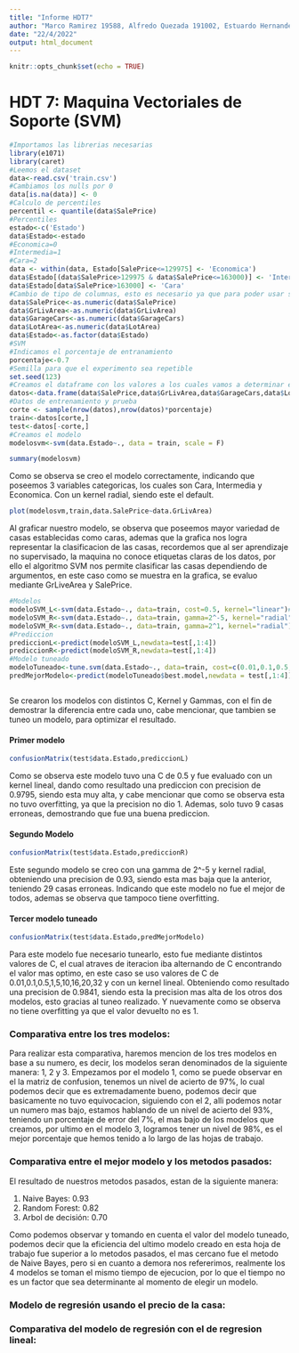 ```yaml
---
title: "Informe HDT7"
author: "Marco Ramirez 19588, Alfredo Quezada 191002, Estuardo Hernandez 19202"
date: "22/4/2022"
output: html_document
---
```


```r
knitr::opts_chunk$set(echo = TRUE)
```

# HDT 7: Maquina Vectoriales de Soporte (SVM)

```r
#Importamos las librerias necesarias
library(e1071)
library(caret)
#Leemos el dataset
data<-read.csv('train.csv')
#Cambiamos los nulls por 0
data[is.na(data)] <- 0
#Calculo de percentiles
percentil <- quantile(data$SalePrice)
#Percentiles
estado<-c('Estado')
data$Estado<-estado
#Economica=0
#Intermedia=1
#Cara=2
data <- within(data, Estado[SalePrice<=129975] <- 'Economica')
data$Estado[(data$SalePrice>129975 & data$SalePrice<=163000)] <- 'Intermedia'
data$Estado[data$SalePrice>163000] <- 'Cara'
#Cambio de tipo de columnas, esto es necesario ya que para poder usar svm es necesario contar con datos numericos e indicar que la variable de estado es nuestra variable categorica, esto mediante el metodo as factor.
data$SalePrice<-as.numeric(data$SalePrice)
data$GrLivArea<-as.numeric(data$GrLivArea)
data$GarageCars<-as.numeric(data$GarageCars)
data$LotArea<-as.numeric(data$LotArea)
data$Estado<-as.factor(data$Estado)
#SVM
#Indicamos el porcentaje de entranamiento
porcentaje<-0.7
#Semilla para que el experimento sea repetible
set.seed(123)
#Creamos el dataframe con los valores a los cuales vamos a determinar el valor de las casas
datos<-data.frame(data$SalePrice,data$GrLivArea,data$GarageCars,data$LotArea,data$Estado)
#Datos de entrenamiento y prueba
corte <- sample(nrow(datos),nrow(datos)*porcentaje)
train<-datos[corte,]
test<-datos[-corte,]
#Creamos el modelo
modelosvm<-svm(data.Estado~., data = train, scale = F)


```

```r

summary(modelosvm)
```
Como se observa se creo el modelo correctamente, indicando que poseemos 3 variables categoricas, los cuales son Cara, Intermedia y Economica. Con un kernel radial, siendo este el default. 

```r

plot(modelosvm,train,data.SalePrice~data.GrLivArea)
```

Al graficar nuestro modelo, se observa que poseemos mayor variedad de casas establecidas como caras, ademas que la grafica nos logra representar la clasificacion de las casas, recordemos que al ser aprendizaje no supervisado, la maquina no conoce etiquetas claras de los datos, por ello el algoritmo SVM nos permite clasificar las casas dependiendo de argumentos, en este caso como se muestra en la grafica, se evaluo mediante GrLiveArea y SalePrice.

```r


#Modelos
modeloSVM_L<-svm(data.Estado~., data=train, cost=0.5, kernel="linear")#95%
modeloSVM_R<-svm(data.Estado~., data=train, gamma=2^-5, kernel="radial")
modeloSVM_R<-svm(data.Estado~., data=train, gamma=2^1, kernel="radial")
#Prediccion
prediccionL<-predict(modeloSVM_L,newdata=test[,1:4])
prediccionR<-predict(modeloSVM_R,newdata=test[,1:4])
#Modelo tuneado
modeloTuneado<-tune.svm(data.Estado~., data=train, cost=c(0.01,0.1,0.5,1,5,10,16,20,32), kernel="linear")
predMejorModelo<-predict(modeloTuneado$best.model,newdata = test[,1:4])



```
Se crearon los modelos con distintos C, Kernel y Gammas, con el fin de demostrar la diferencia entre cada uno, cabe mencionar, que tambien se tuneo un modelo, para optimizar el resultado. 

#### Primer modelo
```r
confusionMatrix(test$data.Estado,prediccionL)
```
Como se observa este modelo tuvo una C de 0.5 y fue evaluado con un kernel lineal, dando como resultado una prediccion con precision de 0.9795, siendo esta muy alta, y cabe mencionar que como se observa esta no tuvo overfitting, ya que la precision no dio 1. Ademas, solo tuvo 9 casas erroneas, demostrando que fue una buena prediccion. 

#### Segundo Modelo
```R
confusionMatrix(test$data.Estado,prediccionR)
```

Este segundo modelo se creo con una gamma de 2^-5 y kernel radial, obteniendo una precision de 0.93, siendo esta mas baja que la anterior, teniendo 29 casas erroneas. Indicando que este modelo no fue el mejor de todos, ademas se observa que tampoco tiene overfitting.

#### Tercer modelo tuneado

```r
confusionMatrix(test$data.Estado,predMejorModelo)

```

Para este modelo fue necesario tunearlo, esto fue mediante distintos valores de C, el cual atraves de iteracion iba alternando de C encontrando el valor mas optimo, en este caso se uso valores de C de 0.01,0.1,0.5,1,5,10,16,20,32 y con un kernel lineal. Obteniendo como resultado una precision de 0.9841, siendo esta la precision mas alta de los otros dos modelos, esto gracias al tuneo realizado. Y nuevamente como se observa no tiene overfitting ya que el valor devuelto no es 1.


### Comparativa entre los tres modelos: 

Para realizar esta comparativa, haremos mencion de los tres modelos en base a su numero, es decir, los modelos seran denominados de la siguiente manera: 1, 2 y 3. 
Empezamos por el modelo 1, como se puede observar en el la matriz de confusion, tenemos un nivel de acierto de 97%, lo cual podemos decir que es extremadamente bueno, podemos decir que basicamente no tuvo equivocacion, siguiendo con el 2, alli podemos notar un numero mas bajo, estamos hablando de un nivel de acierto del 93%, teniendo un porcentaje de error del 7%, el mas bajo de los modelos que creamos, por ultimo en el modelo 3, logramos tener un nivel de 98%, es el mejor porcentaje que hemos tenido a lo largo de las hojas de trabajo. 


### Comparativa entre el mejor modelo y los metodos pasados: 

El resultado de nuestros metodos pasados, estan de la siguiente manera: 

1. Naive Bayes: 0.93
2. Random Forest: 0.82
3. Arbol de decisión: 0.70

Como podemos observar y tomando en cuenta el valor del modelo tuneado, podemos decir que la eficiencia del ultimo modelo creado en esta hoja de trabajo fue superior a lo metodos pasados, el mas cercano fue el metodo de Naive Bayes, pero si en cuanto a demora nos refererimos, realmente los 4 modelos se toman el mismo tiempo de ejecucion, por lo que el tiempo no es un factor que sea determinante al momento de elegir un modelo.  


### Modelo de regresión usando el precio de la casa:



### Comparativa del modelo de regresión con el de regresion lineal:
